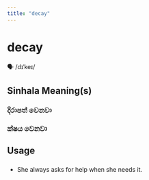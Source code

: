 ```yaml
---
title: "decay"
---
```


# decay

🗣️ /dɪˈkeɪ/

## Sinhala Meaning(s)

### දිරාපත් වෙනවා
### ක්ෂය වෙනවා

## Usage

### 

- She always asks for help when she needs it.

